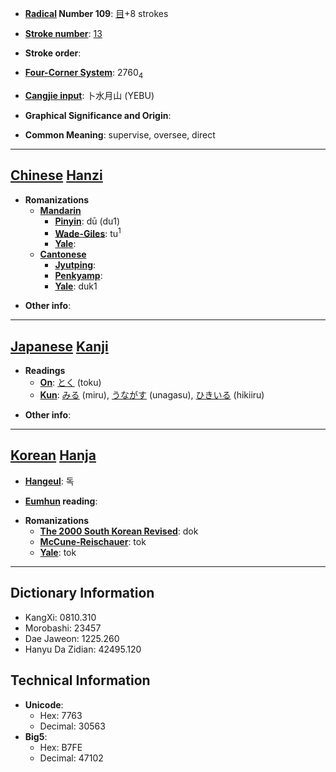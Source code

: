 * '''[[Wiktionary:Chinese radical index| Radical]] Number 109''': [[Wiktionary:Chinese radical index 目|目]]+8 strokes

* '''[[Wiktionary:Chinese total strokes index|Stroke number]]''': [[Wiktionary:Chinese total strokes index 13|13]]

* '''Stroke order''': 

* '''[[Wiktionary:Chinese four corner index|Four-Corner System]]''': 2760<sub>4</sub>

* '''[[Wiktionary:Chinese Cangjie index|Cangjie input]]''': 卜水月山 (YEBU)

* '''Graphical Significance and Origin''': 

* '''Common Meaning''': supervise, oversee, direct

----

== [[Chinese]] [[Hanzi]] ==

* '''Romanizations'''
** '''[[Mandarin]]'''
*** '''[[Pinyin]]''': dū (du1)
*** '''[[Wade-Giles]]''': tu<sup>1</sup>
*** '''[[Yale]]''': 
** '''[[Cantonese]]'''
*** '''[[Jyutping]]''':
*** '''[[Penkyamp]]''': 
*** '''[[Yale]]''': duk1

* '''Other info''': 

----

== [[Japanese]] [[Kanji]] ==

* '''Readings'''
** '''[[On]]''': [[とく]] (toku)
** '''[[Kun]]''': [[みる]] (miru), [[うながす]] (unagasu), [[ひきいる]] (hikiiru)

* '''Other info''':  

----

== [[Korean]] [[Hanja]] ==

* '''[[Hangeul]]''': 독

* '''[[Eumhun]] reading''': 

* '''Romanizations'''
** '''[[The 2000 South Korean Revised Romanization|The 2000 South Korean Revised]]''': dok
** '''[[McCune-Reischauer]]''': tok
** '''[[Yale]]''': tok

----

== Dictionary Information ==

* KangXi: 0810.310
* Morobashi: 23457
* Dae Jaweon: 1225.260
* Hanyu Da Zidian: 42495.120

== Technical Information ==

* '''Unicode''':
** Hex: 7763
** Decimal: 30563
* '''Big5''':
** Hex: B7FE
** Decimal: 47102